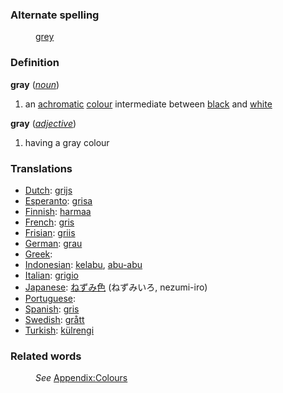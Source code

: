 ===Alternate spelling===
:[[grey]]
===Definition===
;'''gray''' (''[[noun]]'')
#an [[achromatic]] [[color|colour]] intermediate between [[black]] and [[white]]
;'''gray''' (''[[adjective]]'')
#having a gray colour
===Translations===

* [[Dutch]]: [[grijs]]
* [[Esperanto]]: [[grisa]]
* [[Finnish]]: [[harmaa]]
* [[French]]: [[gris]]
* [[Frisian]]: [[griis]]
* [[German]]: [[grau]]
* [[Greek]]: [[]]
* [[Indonesian]]: [[kelabu]], [[abu-abu]]
* [[Italian]]: [[grigio]]
* [[Japanese]]: [[ねずみ色]] (ねずみいろ, nezumi-iro)
* [[Portuguese]]: [[]]
* [[Spanish]]: [[gris]]
* [[Swedish]]: [[grått]]
* [[Turkish]]: [[külrengi]]

===Related words===
:''See'' [[Wiktionary_Appendix:Colours|Appendix:Colours]]